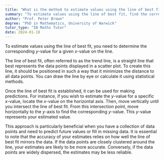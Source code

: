 ```yaml
---
title: "What is the method to estimate values using the line of best fit?"
summary: "To estimate values using the line of best fit, find the corresponding y-value for a given x-value on the line."
author: "Prof. Peter Brown"
degree: "PhD in Mathematics, University of Warwick"
tutor_type: "IB Maths Tutor"
date: 2024-01-18
---
```


To estimate values using the line of best fit, you need to determine the corresponding $y$-value for a given $x$-value on the line.

The line of best fit, often referred to as the trend line, is a straight line that best represents the data points displayed in a scatter plot. To create this line, it should be positioned in such a way that it minimizes the distance to all data points. You can draw the line by eye or calculate it using statistical methods.

Once the line of best fit is established, it can be used for making predictions. For instance, if you wish to estimate the $y$-value for a specific $x$-value, locate the $x$-value on the horizontal axis. Then, move vertically until you intersect the line of best fit. From this intersection point, move horizontally to the $y$-axis to find the corresponding $y$-value. This $y$-value represents your estimated value.

This approach is particularly beneficial when you have a collection of data points and need to predict future values or fill in missing data. It is essential to note that the accuracy of your estimates relies on how well the line of best fit mirrors the data. If the data points are closely clustered around the line, your estimates are likely to be more accurate. Conversely, if the data points are widely dispersed, the estimates may be less reliable.
    